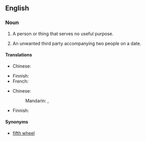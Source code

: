 ==English==

===Noun===
{{en-noun|sg=[[third]] [[wheel]]}}

# {{idiomatic}} A person or thing that serves no useful purpose.
# {{idiomatic}} An unwanted third party accompanying two people on a date.

====Translations====
{{trans-top|person or thing that serves no useful purpose}}
* Chinese:
*: {{trreq|cmn}}
{{trans-mid}}
* Finnish: {{t-|fi|painolasti}}
* French: {{t-|fr|troisième roue|f}}
{{trans-bottom}}

{{trans-top|unwanted third party accompanying two people on a date}}
* Chinese:
*: Mandarin: {{t|cmn|電燈泡|sc=Hani}}, {{t|cmn|电灯泡|tr=diàndēngpào|sc=Hani}}
{{trans-mid}}
* Finnish: {{t-|fi|kolmas pyörä}}
{{trans-bottom}}

====Synonyms====
* [[fifth wheel]]